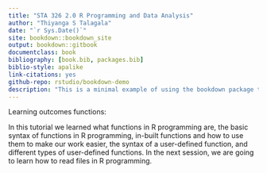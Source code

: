 ```yaml
--- 
title: "STA 326 2.0 R Programming and Data Analysis"
author: "Thiyanga S Talagala"
date: "`r Sys.Date()`"
site: bookdown::bookdown_site
output: bookdown::gitbook
documentclass: book
bibliography: [book.bib, packages.bib]
biblio-style: apalike
link-citations: yes
github-repo: rstudio/bookdown-demo
description: "This is a minimal example of using the bookdown package to write a book. The output format for this example is bookdown::gitbook."
---
```


Learning outcomes functions:

In this tutorial we learned what functions in R programming are, the basic syntax of functions in R programming, in-built functions and how to use them to make our work easier, the syntax of a user-defined function, and different types of user-defined functions. In the next session, we are going to learn how to read files in R programming.